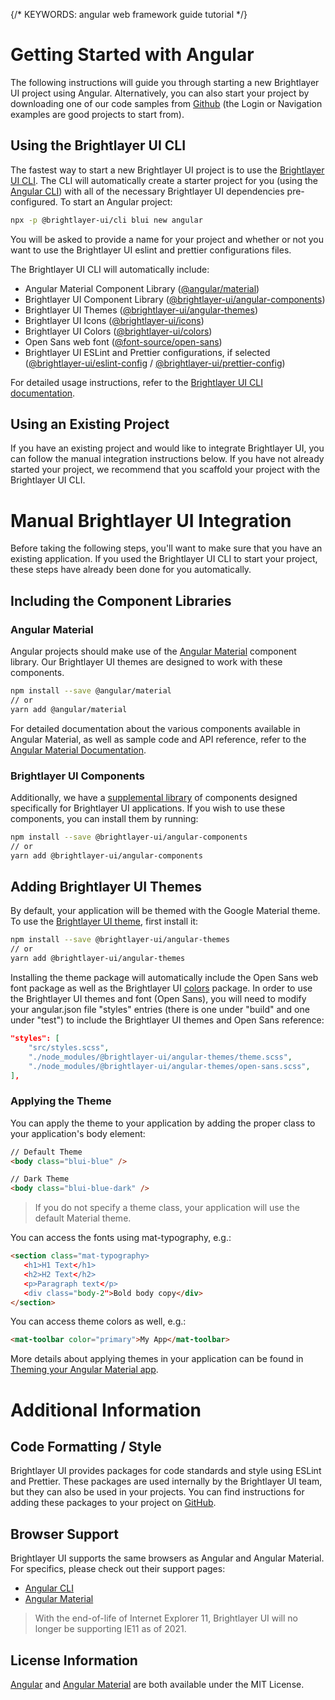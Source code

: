 
{/* KEYWORDS: angular web framework guide tutorial */}

# Getting Started with Angular

The following instructions will guide you through starting a new Brightlayer UI project using Angular. Alternatively, you can also start your project by downloading one of our code samples from [Github](https://github.com/brightlayer-ui) (the Login or Navigation examples are good projects to start from).

## Using the Brightlayer UI CLI

The fastest way to start a new Brightlayer UI project is to use the [Brightlayer UI CLI](/development/cli). The CLI will automatically create a starter project for you (using the [Angular CLI](http://cli.angular.io/)) with all of the necessary Brightlayer UI dependencies pre-configured. To start an Angular project:

```sh
npx -p @brightlayer-ui/cli blui new angular
```

You will be asked to provide a name for your project and whether or not you want to use the Brightlayer UI eslint and prettier configurations files.

The Brightlayer UI CLI will automatically include:

-   Angular Material Component Library ([@angular/material](https://www.npmjs.com/package/@angular/material))
-   Brightlayer UI Component Library ([@brightlayer-ui/angular-components](https://www.npmjs.com/package/@brightlayer-ui/angular-components))
-   Brightlayer UI Themes ([@brightlayer-ui/angular-themes](https://www.npmjs.com/package/@brightlayer-ui/angular-themes))
-   Brightlayer UI Icons ([@brightlayer-ui/icons](https://www.npmjs.com/package/@brightlayer-ui/icons))
-   Brightlayer UI Colors ([@brightlayer-ui/colors](https://www.npmjs.com/package/@brightlayer-ui/colors))
-   Open Sans web font ([@font-source/open-sans](https://www.npmjs.com/package/@fontsource/open-sans))
-   Brightlayer UI ESLint and Prettier configurations, if selected ([@brightlayer-ui/eslint-config](https://www.npmjs.com/package/@brightlayer-ui/eslint-config) / [@brightlayer-ui/prettier-config](https://www.npmjs.com/package/@brightlayer-ui/prettier-config))

For detailed usage instructions, refer to the [Brightlayer UI CLI documentation](https://www.npmjs.com/package/@brightlayer-ui/cli).

## Using an Existing Project

If you have an existing project and would like to integrate Brightlayer UI, you can follow the manual integration instructions below. If you have not already started your project, we recommend that you scaffold your project with the Brightlayer UI CLI.

<Divider />

# Manual Brightlayer UI Integration

Before taking the following steps, you'll want to make sure that you have an existing application. If you used the Brightlayer UI CLI to start your project, these steps have already been done for you automatically.

## Including the Component Libraries

### Angular Material

Angular projects should make use of the [Angular Material](https://material.angular.io/) component library. Our Brightlayer UI themes are designed to work with these components.

```sh
npm install --save @angular/material
// or
yarn add @angular/material
```

For detailed documentation about the various components available in Angular Material, as well as sample code and API reference, refer to the [Angular Material Documentation](https://material.angular.io/components/).

### Brightlayer UI Components

Additionally, we have a [supplemental library](https://github.com/brightlayer-ui/angular-component-library/tree/dev) of components designed specifically for Brightlayer UI applications. If you wish to use these components, you can install them by running:

```sh
npm install --save @brightlayer-ui/angular-components
// or
yarn add @brightlayer-ui/angular-components
```

## Adding Brightlayer UI Themes

By default, your application will be themed with the Google Material theme. To use the [Brightlayer UI theme](https://www.npmjs.com/package/@brightlayer-ui/angular-themes), first install it:

```sh
npm install --save @brightlayer-ui/angular-themes
// or
yarn add @brightlayer-ui/angular-themes
```

Installing the theme package will automatically include the Open Sans web font package as well as the Brightlayer UI [colors](https://www.npmjs.com/package/@brightlayer-ui/colors) package. In order to use the Brightlayer UI themes and font (Open Sans), you will need to modify your angular.json file "styles" entries (there is one under "build" and one under "test") to include the Brightlayer UI themes and Open Sans reference:

```json
"styles": [
    "src/styles.scss",
    "./node_modules/@brightlayer-ui/angular-themes/theme.scss",
    "./node_modules/@brightlayer-ui/angular-themes/open-sans.scss",
],
```

### Applying the Theme

You can apply the theme to your application by adding the proper class to your application's body element:

```html
// Default Theme
<body class="blui-blue" />

// Dark Theme
<body class="blui-blue-dark" />
```

> If you do not specify a theme class, your application will use the default Material theme.

You can access the fonts using mat-typography, e.g.:

```html
<section class="mat-typography>
   <h1>H1 Text</h1>
   <h2>H2 Text</h2>
   <p>Paragraph text</p>
   <div class="body-2">Bold body copy</div>
</section>
```

You can access theme colors as well, e.g.:

```html
<mat-toolbar color="primary">My App</mat-toolbar>
```

More details about applying themes in your application can be found in [Theming your Angular Material app](https://material.angular.io/guide/theming).

<Divider />

# Additional Information

## Code Formatting / Style

Brightlayer UI provides packages for code standards and style using ESLint and Prettier. These packages are used internally by the Brightlayer UI team, but they can also be used in your projects. You can find instructions for adding these packages to your project on [GitHub](https://github.com/brightlayer-ui/code-standards).

## Browser Support

Brightlayer UI supports the same browsers as Angular and Angular Material. For specifics, please check out their support pages:

-   [Angular CLI](https://angular.io/guide/browser-support)
-   [Angular Material](https://github.com/angular/material2#browser-and-screen-reader-support)

> With the end-of-life of Internet Explorer 11, Brightlayer UI will no longer be supporting IE11 as of 2021.

## License Information

[Angular](https://github.com/angular/angular/blob/master/LICENSE) and [Angular Material](https://github.com/angular/material2/blob/master/LICENSE) are both available under the MIT License.
